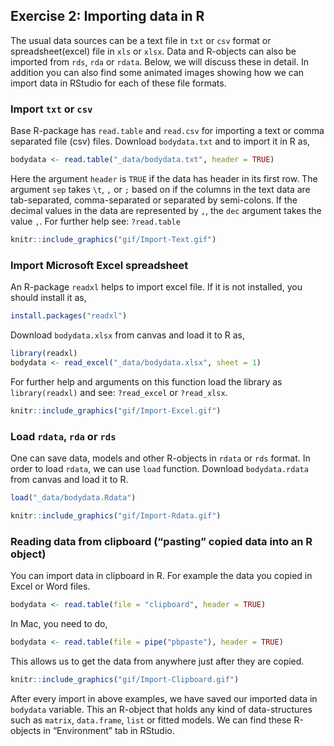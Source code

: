 ## Exercise 2: Importing data in R

The usual data sources can be a text file in `txt` or `csv` format or spreadsheet(excel) file in `xls` or `xlsx`. Data and R-objects can also be imported from `rds`, `rda` or `rdata`. Below, we will discuss these in detail. In addition you can also find some animated images showing how we can import data in RStudio for each of these file formats.

### Import `txt` or `csv`
Base R-package has `read.table` and `read.csv` for importing a text or comma separated file (csv) files. Download `bodydata.txt` and to import it in R as,

```r
bodydata <- read.table("_data/bodydata.txt", header = TRUE)
```

Here the argument `header` is `TRUE` if the data has header in its first row. The argument `sep` takes `\t`, `,` or `;` based on if the columns in the text data are tab-separated, comma-separated or separated by semi-colons. If the decimal values in the data are represented by `,`, the `dec` argument takes the value `,`. For further help see: `?read.table`


```r
knitr::include_graphics("gif/Import-Text.gif")
```


### Import Microsoft Excel spreadsheet
An R-package `readxl` helps to import excel file. If it is not installed, you should install it as,

```r
install.packages("readxl")
```
Download `bodydata.xlsx` from canvas and load it to R as,

```r
library(readxl)
bodydata <- read_excel("_data/bodydata.xlsx", sheet = 1)
```

For further help and arguments on this function load the library as `library(readxl)` and see: `?read_excel` or `?read_xlsx`.


```r
knitr::include_graphics("gif/Import-Excel.gif")
```

### Load `rdata`, `rda` or `rds`

One can save data, models and other R-objects in `rdata` or `rds` format. In order to load `rdata`, we can use `load` function. Download `bodydata.rdata` from canvas and load it to R.

```r
load("_data/bodydata.Rdata")
```


```r
knitr::include_graphics("gif/Import-Rdata.gif")
```

### Reading data from clipboard ("pasting" copied data into an R object)
You can import data in clipboard in R. For example the data you copied in Excel or Word files.

```r
bodydata <- read.table(file = "clipboard", header = TRUE)
```

In Mac, you need to do,

```r
bodydata <- read.table(file = pipe("pbpaste"), header = TRUE)
```

This allows us to get the data from anywhere just after they are copied.


```r
knitr::include_graphics("gif/Import-Clipboard.gif")
```

After every import in above examples, we have saved our imported data in `bodydata` variable. This an R-object that holds any kind of data-structures such as `matrix`, `data.frame`, `list` or fitted models. We can find these R-objects in "Environment" tab in RStudio.
